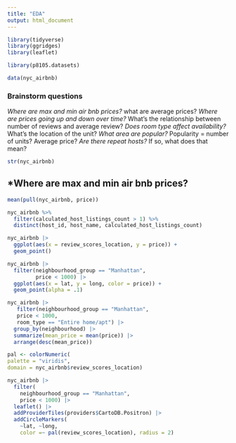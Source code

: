 ```yaml
---
title: "EDA"
output: html_document
---
```


```r
library(tidyverse)
library(ggridges)
library(leaflet)
```


```r
library(p8105.datasets)

data(nyc_airbnb)
```

### Brainstorm questions

*Where are max and min air bnb prices?
  *what are average prices?
*Where are prices going up and down over time?
*What's the relationship between number of reviews and average review?
*Does room type affect availability?
*What's the location of the unit? 
  *What area are popular?
  *Popularity = number of units? Average price?
*Are there repeat hosts?
  *If so, what does that mean? 
  
```r
str(nyc_airbnb)
```

## *Where are max and min air bnb prices?
```r
mean(pull(nyc_airbnb, price))
```

```r
nyc_airbnb %>%
  filter(calculated_host_listings_count > 1) %>%
  distinct(host_id, host_name, calculated_host_listings_count)
```

```r
nyc_airbnb |>
  ggplot(aes(x = review_scores_location, y = price)) +
  geom_point()
```

```r
nyc_airbnb |>
  filter(neighbourhood_group == "Manhattan",
         price < 1000) |>
  ggplot(aes(x = lat, y = long, color = price)) +
  geom_point(alpha = .1)
```

```r
nyc_airbnb |>
   filter(neighbourhood_group == "Manhattan",
   price < 1000,
   room_type == "Entire home/apt") |>
  group_by(neighbourhood) |>
  summarize(mean_price = mean(price)) |>
  arrange(desc(mean_price))
```



```r
pal <- colorNumeric(
palette = "viridis",
domain = nyc_airbnb$review_scores_location)

nyc_airbnb |>
  filter(
    neighbourhood_group == "Manhattan",
    price < 1000) |>
  leaflet() |>
  addProviderTiles(providers$CartoDB.Positron) |>
  addCircleMarkers(
    ~lat, ~long, 
    color =~ pal(review_scores_location), radius = 2)
  
```

